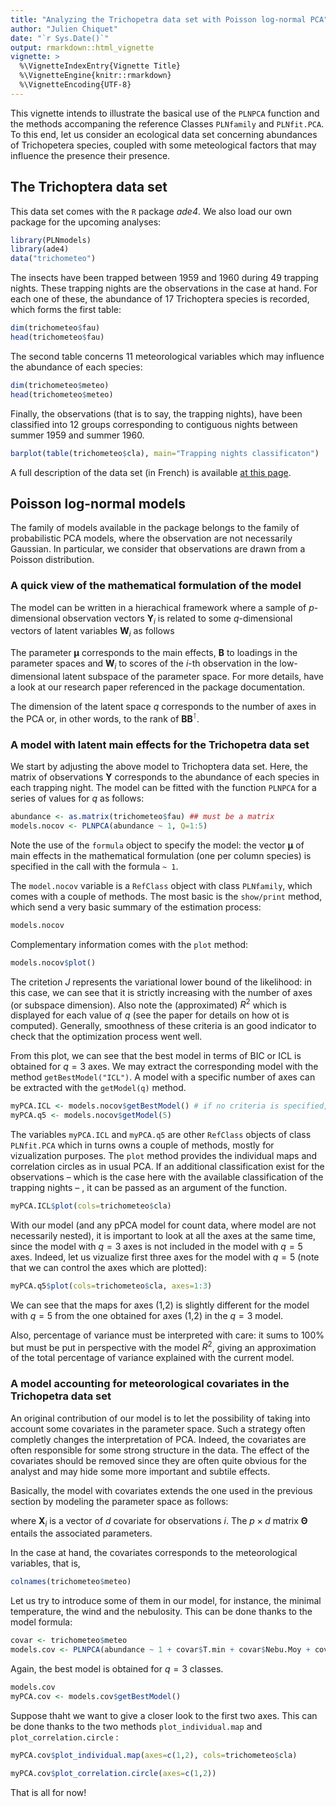 ```yaml
---
title: "Analyzing the Trichopetra data set with Poisson log-normal PCA"
author: "Julien Chiquet"
date: "`r Sys.Date()`"
output: rmarkdown::html_vignette
vignette: >
  %\VignetteIndexEntry{Vignette Title}
  %\VignetteEngine{knitr::rmarkdown}
  %\VignetteEncoding{UTF-8}
---
```


This vignette intends to illustrate the basical use of the `PLNPCA` function and the methods accompaning the reference Classes `PLNfamily` and `PLNfit.PCA`. To this end, let us consider an ecological data set concerning abundances of Trichopetera species, coupled with some meteological factors that may influence the presence their presence.

## The Trichoptera data set

This data set comes with the `R` package *ade4*. We also load our own package for the upcoming analyses:
```r
library(PLNmodels)
library(ade4)
data("trichometeo")
```

The insects have been trapped between 1959 and 1960 during 49 trapping nights. These trapping nights are the observations in the case at hand. For each one of these, the abundance of 17 Trichoptera species is recorded, which forms the first table:
```r
dim(trichometeo$fau)
head(trichometeo$fau)
```


The second table concerns 11 meteorological variables which may influence the abundance of each species:

```r
dim(trichometeo$meteo)
head(trichometeo$meteo)
```
Finally, the observations (that is to say, the trapping nights), have been classified into 12 groups corresponding to contiguous nights between summer 1959 and  summer 1960.

```r
barplot(table(trichometeo$cla), main="Trapping nights classificaton")
```

A full description of the data set (in French) is available  [at this page](http://pbil.univ-lyon1.fr/R/pdf/pps034.pdf).

## Poisson log-normal models

The family of models available in the package belongs to the family of probabilistic PCA models, where the observation are not necessarily Gaussian.  In particular, we consider that observations are drawn from a Poisson distribution.

### A quick view of the mathematical formulation of the model

The model can be written in a hierachical framework where a sample of $p$-dimensional observation vectors $\mathbf{Y}_i$ is related to some  $q$-dimensional vectors of latent variables $\mathbf{W}_i$ as follows
\begin{equation} 
  \label{eq:pca-model}
  \begin{array}{rcl}
    \text{latent space }  & \mathbf{W}_i \quad \text{i.i.d.} & \mathbf{W}_i \sim      \mathcal{N}(\mathbf{0}_q, \mathbf{I}_q)  \\
\text{parameter space } &   \mathbf{Z}_i|\mathbf{W}_i = {\boldsymbol\mu} + \mathbf{B}^\top \mathbf{W}_i  & \mathbf{Z}_i \sim \mathcal{N}({\boldsymbol\mu}, \mathbf{B}\mathbf{B}^\top) \\
  \text{observation space } &  Y_{ij} | Z_{ij} \quad \text{indep.} & Y_{ij} | Z_{ij} \sim \mathcal{P}\left(\exp\{Z_{ij}\}\right)
  \end{array}
\end{equation}

The parameter ${\boldsymbol\mu}$ corresponds to the main effects, $\mathbf{B}$ to \emph{rescaled} loadings in the parameter spaces and $\mathbf{W}_i$ to scores of the $i$-th observation in the low-dimensional latent subspace of the parameter space. For more details, have a look at our research paper referenced in the package documentation.

The dimension of the latent space $q$ corresponds to the number of axes in the PCA or, in other words, to the rank of $\mathbf{B}\mathbf{B}^\intercal$.

### A model with latent main effects for the Trichopetra data set

We start by adjusting the above model to Trichoptera data set. Here, the matrix of observations $\mathbf{Y}$ corresponds to the abundance of each species in each trapping night. The model can be fitted with the function `PLNPCA` for a series of values for $q$ as follows:

```r
abundance <- as.matrix(trichometeo$fau) ## must be a matrix
models.nocov <- PLNPCA(abundance ~ 1, Q=1:5)
```

Note the use of the `formula` object to specify the model: the vector $\boldsymbol\mu$ of main effects in the mathematical formulation (one per column species) is specified in the call with the formula `~ 1`.

The `model.nocov` variable is a  `RefClass` object with class `PLNfamily`, which comes with a couple of methods. The most basic is the `show/print` method, which send a very basic summary of the estimation process:

```r
models.nocov
```
Complementary information comes with the `plot` method:
```r
models.nocov$plot()
```

The critetion $J$ represents the variational lower bound of the likelihood: in this case, we can see that it is strictly increasing with the number of axes (or subspace dimension). Also note the (approximated) $R^2$ which is displayed for each value of $q$ (see the paper for details on how ot is computed). Generally, smoothness of these criteria is an good indicator to check that the optimization process went well.

From this plot, we can see that the best model in terms of BIC or ICL is obtained for $q=3$ axes. We may extract the corresponding model with the method `getBestModel("ICL")`. A model with a specific number of axes can be extracted with the `getModel(q)` method. 

```r
myPCA.ICL <- models.nocov$getBestModel() # if no criteria is specified, the best ICL is used
myPCA.q5 <- models.nocov$getModel(5) 
```

The variables `myPCA.ICL` and `myPCA.q5` are other `RefClass` objects of class `PLNfit.PCA` which in turns owns a couple of methods, mostly for vizualization purposes. The `plot` method provides the individual maps and correlation circles as in usual PCA. If an additional classification exist for the observations -- which is the case here with the available classification of the trapping nights -- , it can be passed as an argument of the function.

```r
myPCA.ICL$plot(cols=trichometeo$cla)
```

With our model (and any pPCA model for count data, where model are not necessarily nested), it is important to look at all the axes at the same time, since the model with $q=3$ axes is not included in the model with $q=5$ axes. Indeed, let us vizualize first three axes for the model with $q=5$ (note that we can control the axes which are plotted):

```r
myPCA.q5$plot(cols=trichometeo$cla, axes=1:3)
```

We can see that the maps for axes (1,2) is slightly different for the model with $q=5$ from the one obtained for axes (1,2) in the $q=3$ model. 

Also, percentage of variance must be interpreted with care: it sums to 100% but must be put in perspective with the model $R^2$, giving an approximation of the total percentage of variance explained with the current model.

### A model accounting for meteorological covariates in the Trichopetra data set

An original contribution of our model is to let the possibility of taking into account some covariates in the parameter space. Such a strategy often completly changes the interpretation of PCA. Indeed, the covariates are often responsible for some strong structure in the data. The effect of the covariates should be removed since they are often quite obvious for the analyst and may hide some more important and subtile effects.

Basically, the model with covariates extends the one used in the previous section by modeling the parameter space as follows:

\begin{equation} 
  \mathbf{Z}_i|\mathbf{W}_i = {\boldsymbol\mu} + {\boldsymbol\Theta} \mathbf{X}_i^\intercal +    \mathbf{B}^\top \mathbf{W}_i, \quad \mathbf{Z}_i \sim \mathcal{N}({\boldsymbol\mu} + {\boldsymbol\Theta} \mathbf{X}_i^\intercal, \mathbf{B}\mathbf{B}^\top),
\end{equation}

where $\mathbf{X}_i$ is a vector of $d$ covariate for observations $i$. The $p \times d$ matrix  $\boldsymbol\Theta$ entails the associated parameters.

In the case at hand, the covariates corresponds to the meteorological variables, that is, 

```r
colnames(trichometeo$meteo)
```

Let us try to introduce some of them in our model, for instance, the minimal temperature, the wind and the nebulosity. This can be done thanks to the model formula:
```r
covar <- trichometeo$meteo
models.cov <- PLNPCA(abundance ~ 1 + covar$T.min + covar$Nebu.Moy + covar$Vent, Q=1:5)
```

Again, the best model is obtained for $q=3$ classes.

```r
models.cov
myPCA.cov <- models.cov$getBestModel()
```

Suppose thaht we want to give a closer look to the first two axes. This can be done thanks to the two methods `plot_individual.map` and `plot_correlation.circle` :

```r
myPCA.cov$plot_individual.map(axes=c(1,2), cols=trichometeo$cla)
```

```r
myPCA.cov$plot_correlation.circle(axes=c(1,2))
```

That is all for now!
